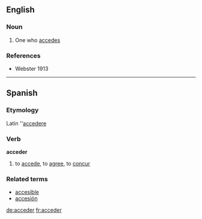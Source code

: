 ==English==
===Noun===
#One who [[accede]]s

===References===
*Webster 1913
----

==Spanish==
===Etymology===
Latin ''[[accedere]]
===Verb===
'''acceder'''

# to [[accede]], to [[agree]], to [[concur]]

===Related terms===
*[[accesible]]
*[[accesión]]

[[de:acceder]]
[[fr:acceder]]